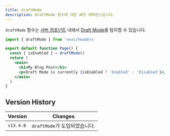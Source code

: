 ```yaml
---
title: draftMode
description: draftMode 함수에 대한 API 레퍼런스입니다.
---
```


`draftMode` 함수는 [서버 컴포넌트](/docs/getting-started/react-essentials) 내에서 [Draft Mode](/docs/app/building-your-application/configuring/draft-mode)를 탐지할 수 있습니다.

```jsx filename="app/page.js"
import { draftMode } from 'next/headers'

export default function Page() {
  const { isEnabled } = draftMode()
  return (
    <main>
      <h1>My Blog Post</h1>
      <p>Draft Mode is currently {isEnabled ? 'Enabled' : 'Disabled'}</p>
    </main>
  )
}
```

## Version History

| Version   | Changes                 |
| --------- | ----------------------- |
| `v13.4.0` | `draftMode`가 도입되었습니다. |

